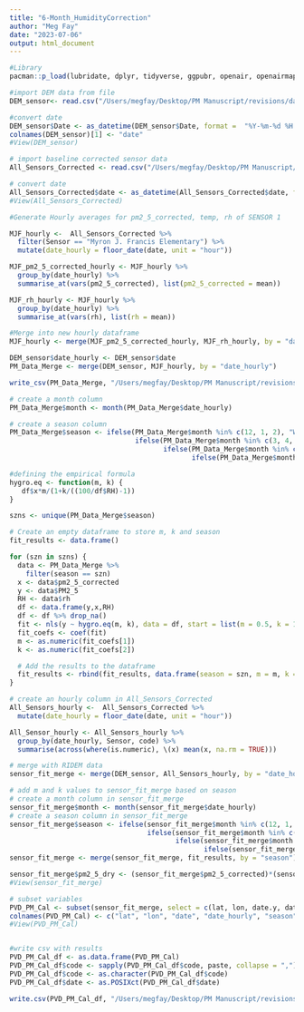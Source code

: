```yaml
---
title: "6-Month_HumidityCorrection"
author: "Meg Fay"
date: "2023-07-06"
output: html_document
---
```

```r
#Library
pacman::p_load(lubridate, dplyr, tidyverse, ggpubr, openair, openairmaps, ggplot2, worldmet, purrr)

#import DEM data from file
DEM_sensor<- read.csv("/Users/megfay/Desktop/PM Manuscript/revisions/data/Compiled_RIDEM_Data_6.13.23.csv")

#convert date
DEM_sensor$Date <- as_datetime(DEM_sensor$Date, format =  "%Y-%m-%d %H:%M:%S")
colnames(DEM_sensor)[1] <- "date"
#View(DEM_sensor)

# import baseline corrected sensor data
All_Sensors_Corrected <- read.csv("/Users/megfay/Desktop/PM Manuscript/revisions/data/6month_pm25_offsetcorrected.csv")

# convert date
All_Sensors_Corrected$date <- as_datetime(All_Sensors_Corrected$date, format =  "%Y-%m-%d %H:%M:%S")
#View(All_Sensors_Corrected)
```

```r
#Generate Hourly averages for pm2_5_corrected, temp, rh of SENSOR 1

MJF_hourly <-  All_Sensors_Corrected %>%
  filter(Sensor == "Myron J. Francis Elementary") %>%
  mutate(date_hourly = floor_date(date, unit = "hour"))

MJF_pm2_5_corrected_hourly <- MJF_hourly %>%
  group_by(date_hourly) %>%
  summarise_at(vars(pm2_5_corrected), list(pm2_5_corrected = mean))

MJF_rh_hourly <- MJF_hourly %>%
  group_by(date_hourly) %>%
  summarise_at(vars(rh), list(rh = mean))

#Merge into new hourly dataframe
MJF_hourly <- merge(MJF_pm2_5_corrected_hourly, MJF_rh_hourly, by = "date_hourly")
```

```r
DEM_sensor$date_hourly <- DEM_sensor$date
PM_Data_Merge <- merge(DEM_sensor, MJF_hourly, by = "date_hourly")

write_csv(PM_Data_Merge, "/Users/megfay/Desktop/PM Manuscript/revisions/data//6month_pm25_mjf_dem_merge.csv")
```

```r
# create a month column
PM_Data_Merge$month <- month(PM_Data_Merge$date_hourly)

# create a season column
PM_Data_Merge$season <- ifelse(PM_Data_Merge$month %in% c(12, 1, 2), "Winter",
                               ifelse(PM_Data_Merge$month %in% c(3, 4, 5), "Spring",
                                      ifelse(PM_Data_Merge$month %in% c(6, 7, 8), "Summer",
                                             ifelse(PM_Data_Merge$month %in% c(9, 10, 11), "Fall", NA))))
```

```r
#defining the empirical formula
hygro.eq <- function(m, k) {
   df$x*m/(1+k/((100/df$RH)-1))
}

szns <- unique(PM_Data_Merge$season)

# Create an empty dataframe to store m, k and season
fit_results <- data.frame()

for (szn in szns) {
  data <- PM_Data_Merge %>% 
    filter(season == szn)
  x <- data$pm2_5_corrected
  y <- data$PM2_5
  RH <- data$rh
  df <- data.frame(y,x,RH)
  df <- df %>% drop_na()
  fit <- nls(y ~ hygro.eq(m, k), data = df, start = list(m = 0.5, k = 1))
  fit_coefs <- coef(fit)
  m <- as.numeric(fit_coefs[1])
  k <- as.numeric(fit_coefs[2])

  # Add the results to the dataframe
  fit_results <- rbind(fit_results, data.frame(season = szn, m = m, k = k))
}
```

```r

# create an hourly column in All_Sensors_Corrected
All_Sensors_hourly <-  All_Sensors_Corrected %>%
  mutate(date_hourly = floor_date(date, unit = "hour"))

All_Sensor_hourly <- All_Sensors_hourly %>%
  group_by(date_hourly, Sensor, code) %>%
  summarise(across(where(is.numeric), \(x) mean(x, na.rm = TRUE)))

# merge with RIDEM data
sensor_fit_merge <- merge(DEM_sensor, All_Sensors_hourly, by = "date_hourly")

# add m and k values to sensor_fit_merge based on season
# create a month column in sensor_fit_merge
sensor_fit_merge$month <- month(sensor_fit_merge$date_hourly)
# create a season column in sensor_fit_merge
sensor_fit_merge$season <- ifelse(sensor_fit_merge$month %in% c(12, 1, 2), "Winter",
                                  ifelse(sensor_fit_merge$month %in% c(3, 4, 5), "Spring",
                                         ifelse(sensor_fit_merge$month %in% c(6, 7, 8), "Summer",
                                                ifelse(sensor_fit_merge$month %in% c(9, 10, 11), "Fall", NA))))
sensor_fit_merge <- merge(sensor_fit_merge, fit_results, by = "season")

sensor_fit_merge$pm2_5_dry <- (sensor_fit_merge$pm2_5_corrected)*(sensor_fit_merge$m/(1+sensor_fit_merge$k/((100/sensor_fit_merge$rh)-1)))
#View(sensor_fit_merge)
```

```r
# subset variables
PVD_PM_Cal <- subset(sensor_fit_merge, select = c(lat, lon, date.y, date_hourly, season, m, k, Sensor, code, rh, pm2_5_corrected, pm2_5_dry, PM2_5))
colnames(PVD_PM_Cal) <- c("lat", "lon", "date", "date_hourly", "season", "m", "k", "Sensor", "code", "rh", "pm2_5_corrected", "pm2_5_dry", "PM2_5_RIDEM")
#View(PVD_PM_Cal)


#write csv with results
PVD_PM_Cal_df <- as.data.frame(PVD_PM_Cal)
PVD_PM_Cal_df$code <- sapply(PVD_PM_Cal_df$code, paste, collapse = ",")
PVD_PM_Cal_df$code <- as.character(PVD_PM_Cal_df$code)
PVD_PM_Cal_df$date <- as.POSIXct(PVD_PM_Cal_df$date)

write.csv(PVD_PM_Cal_df, "/Users/megfay/Desktop/PM Manuscript/revisions/data/6month_pm25_offset_humidity.csv")
```
